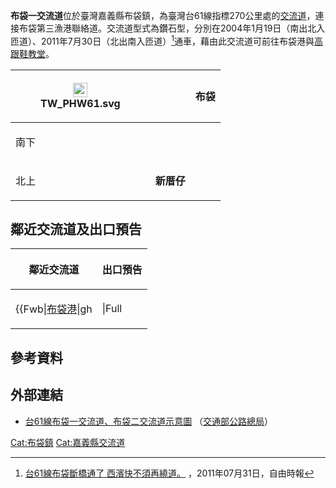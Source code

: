 {{Infobox Taiwan Highway IC
| name = 布袋一交流道
| name_en = Budai First Interchange
| rd_type = EX
| rd_number = 61
| exit = 270
| exit_name = 布袋一
| othername = 布袋北交流道
| location = [[臺灣|臺灣]][[嘉義縣|嘉義縣]][[布袋鎮|布袋鎮]]
| connect = 布袋第三漁港聯絡道
| goto = 布袋鎮新厝仔＆[[布袋_(大字)|布袋市區]]、[[布袋港|布袋港]]
| class = 鑽石型
| time = 2004年1月19日（南出北入）<br>2011年7月30日（北出南入）
| other = 
 {{Maplink
 | coord = {{Coord|23.3907|N|120.1665|E}}
 | frame = yes
 | plain = yes
 | zoom = 10
 | type = point
 | type2 =shape
 }}
}}
'''布袋一交流道'''位於臺灣嘉義縣布袋鎮，為臺灣台61線指標270公里處的[[交流道|交流道]]，連接布袋第三漁港聯絡道。交流道型式為鑽石型，分別在2004年1月19日（南出北入匝道）、2011年7月30日（北出南入匝道）<ref>[http://news.ltn.com.tw/news/local/paper/512724 台61線布袋斷橋通了 西濱快不須再繞道。] {{Wayback|url=http://news.ltn.com.tw/news/local/paper/512724 |date=20170913135758 }}，2011年07月31日，自由時報</ref>通車，藉由此交流道可前往布袋港與[[高跟鞋教堂|高跟鞋教堂]]。
{|class="wikitable" style="text-align:center"
! rowspan="3" | [[File:TW_PHW61.svg|23px]]
| rowspan="3" | {{Taiwan Highway IC|270|布袋一}}
| colspan="2" | '''布袋'''
|-
| 南下
| {{Brown|'''布袋港'''}}
|-
| 北上
| '''新厝仔'''
|}

== 鄰近交流道及出口預告 ==
{|class="toccolours" border="1" cellpadding="4" style="margin:0 auto; border-collapse:collapse; text-align:center; white-space:nowrap"
! 鄰近交流道 !! 出口預告
|-
|
{{Start expwy box|[[台灣省道快速公路|台灣省道快速公路]]}}
{{S-expwy IC|[[白水湖交流道|白水湖交流道]]|往　[[東石二交流道|東石二交流道]]}}
{{S-line|{{Jct|country=TWN|PH|61}}|270k|#9B0D15}}
{{S-expwy IC|[[布袋二交流道|布袋二交流道]]|往　[[南鯤鯓交流道|南鯤鯓交流道]]}}
{{Illus}}
{{Fwu|eh|[[東石鄉_(台灣)|東石]]}}
{{Fwi|Full|266|白水湖}}
{{Fwh|ehst}}
{{Fwm|TW PHW61}}
{{Fwh|ehst|270|布袋一}}
{{Fwb|[[布袋港|布袋港]]|gh|||Full|||gh|新厝仔、[[布袋鎮|布袋]]}}
{{Fwh|ehst}}
{{Fwm|TW PHW61}}
{{Fwh|ehst}}
{{Fwi|Full|272|布袋二}}
{{Fwd|eh|[[北門區|北門]]}}
{{Fwed}}
| style="text-align:right; font-size:15px" | {{Taiwan Highway IC|270|布袋一}}
{|style="width:130px; background-color:#007F00; text-align:center; color:#FFF; font-weight:bold"
| <div style="margin:39px"></div>
|-
| <div style="line-height:24px; font-size:24px; word-spacing:15px">布 袋</div><div style="font-size:15px">Budai</div><div style="line-height:18px; font-size:18px; word-spacing:15px">右 線<div style="font-size:12px; word-spacing:3px">RIGHT LANE</div></div>
|}
|}

== 參考資料 ==
{{Reflist}}

== 外部連結 ==
* [https://www.thb.gov.tw/resource/upload/Expressway/fadf71ad-4fc2-4d6b-95e3-0462b1932c1f.jpg 台61線布袋一交流道、布袋二交流道示意圖] {{Wayback|url=https://www.thb.gov.tw/resource/upload/Expressway/fadf71ad-4fc2-4d6b-95e3-0462b1932c1f.jpg |date=20220126160703 }}（[[交通部公路總局|交通部公路總局]]）

{{台61線}}

[[Cat:布袋鎮|Cat:布袋鎮]]
[[Cat:嘉義縣交流道|Cat:嘉義縣交流道]]